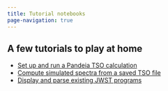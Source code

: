 ```yaml
---
title: Tutorial notebooks
page-navigation: true
---
```


## A few tutorials to play at home

- [Set up and run a Pandeia TSO calculation](tutorials_tso_run.qmd)
- [Compute simulated spectra from a saved TSO file](tutorials_tso_run.qmd)
- [Display and parse existing JWST programs](tutorials_jwst_programs.qmd)
